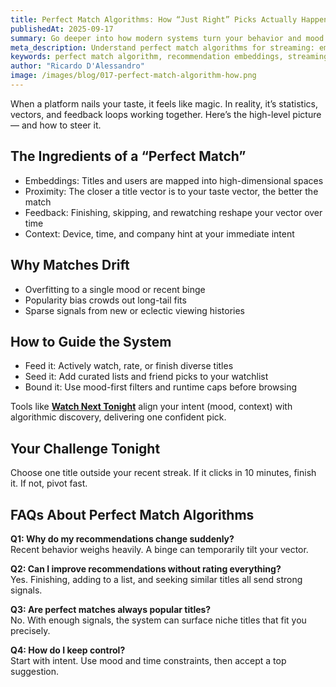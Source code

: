 ```yaml
---
title: Perfect Match Algorithms: How “Just Right” Picks Actually Happen
publishedAt: 2025-09-17
summary: Go deeper into how modern systems turn your behavior and mood into eerily accurate recommendations — and how to guide them.
meta_description: Understand perfect match algorithms for streaming: embeddings, feedback loops, and context signals that power just-right suggestions — plus how to keep control.
keywords: perfect match algorithm, recommendation embeddings, streaming personalization, feedback loops, context signals, AI discovery
author: "Ricardo D'Alessandro"
image: /images/blog/017-perfect-match-algorithm-how.png
---
```


When a platform nails your taste, it feels like magic. In reality, it’s statistics, vectors, and feedback loops working together. Here’s the high-level picture — and how to steer it.

## The Ingredients of a “Perfect Match”

- Embeddings: Titles and users are mapped into high-dimensional spaces
- Proximity: The closer a title vector is to your taste vector, the better the match
- Feedback: Finishing, skipping, and rewatching reshape your vector over time
- Context: Device, time, and company hint at your immediate intent

## Why Matches Drift

- Overfitting to a single mood or recent binge
- Popularity bias crowds out long-tail fits
- Sparse signals from new or eclectic viewing histories

## How to Guide the System

- Feed it: Actively watch, rate, or finish diverse titles
- Seed it: Add curated lists and friend picks to your watchlist
- Bound it: Use mood-first filters and runtime caps before browsing

Tools like **[Watch Next Tonight](https://watchnexttonight.com)** align your intent (mood, context) with algorithmic discovery, delivering one confident pick.

## Your Challenge Tonight

Choose one title outside your recent streak. If it clicks in 10 minutes, finish it. If not, pivot fast.

## FAQs About Perfect Match Algorithms

**Q1: Why do my recommendations change suddenly?**  
Recent behavior weighs heavily. A binge can temporarily tilt your vector.

**Q2: Can I improve recommendations without rating everything?**  
Yes. Finishing, adding to a list, and seeking similar titles all send strong signals.

**Q3: Are perfect matches always popular titles?**  
No. With enough signals, the system can surface niche titles that fit you precisely.

**Q4: How do I keep control?**  
Start with intent. Use mood and time constraints, then accept a top suggestion.
